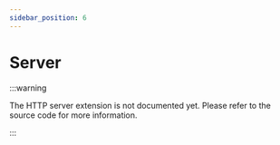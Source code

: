 ```yaml
---
sidebar_position: 6
---
```


# Server

:::warning

The HTTP server extension is not documented yet. Please refer to the source code for more information.

:::
